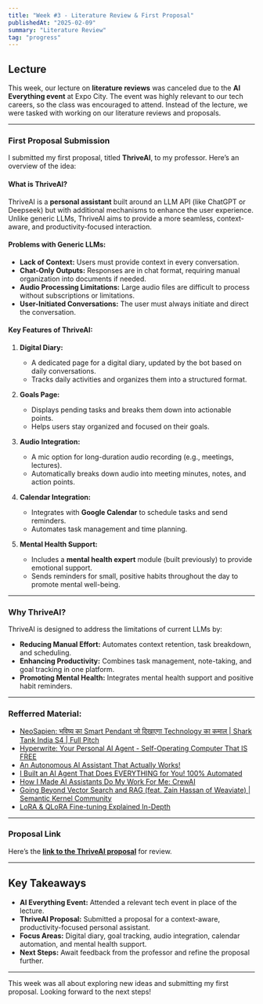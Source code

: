 ```yaml
---
title: "Week #3 - Literature Review & First Proposal"
publishedAt: "2025-02-09"
summary: "Literature Review"
tag: "progress"
---
```


## Lecture

This week, our lecture on **literature reviews** was canceled due to the **AI Everything event** at Expo City. The event was highly relevant to our tech careers, so the class was encouraged to attend. Instead of the lecture, we were tasked with working on our literature reviews and proposals.

---

### First Proposal Submission

I submitted my first proposal, titled **ThriveAI**, to my professor. Here’s an overview of the idea:

#### What is ThriveAI?
ThriveAI is a **personal assistant** built around an LLM API (like ChatGPT or Deepseek) but with additional mechanisms to enhance the user experience. Unlike generic LLMs, ThriveAI aims to provide a more seamless, context-aware, and productivity-focused interaction.

#### Problems with Generic LLMs:
- **Lack of Context:** Users must provide context in every conversation.
- **Chat-Only Outputs:** Responses are in chat format, requiring manual organization into documents if needed.
- **Audio Processing Limitations:** Large audio files are difficult to process without subscriptions or limitations.
- **User-Initiated Conversations:** The user must always initiate and direct the conversation.

#### Key Features of ThriveAI:
1. **Digital Diary:**
   - A dedicated page for a digital diary, updated by the bot based on daily conversations.
   - Tracks daily activities and organizes them into a structured format.

2. **Goals Page:**
   - Displays pending tasks and breaks them down into actionable points.
   - Helps users stay organized and focused on their goals.

3. **Audio Integration:**
   - A mic option for long-duration audio recording (e.g., meetings, lectures).
   - Automatically breaks down audio into meeting minutes, notes, and action points.

4. **Calendar Integration:**
   - Integrates with **Google Calendar** to schedule tasks and send reminders.
   - Automates task management and time planning.

5. **Mental Health Support:**
   - Includes a **mental health expert** module (built previously) to provide emotional support.
   - Sends reminders for small, positive habits throughout the day to promote mental well-being.

---

### Why ThriveAI?
ThriveAI is designed to address the limitations of current LLMs by:
- **Reducing Manual Effort:** Automates context retention, task breakdown, and scheduling.
- **Enhancing Productivity:** Combines task management, note-taking, and goal tracking in one platform.
- **Promoting Mental Health:** Integrates mental health support and positive habit reminders.

---

### Refferred Material:
- [NeoSapien: भविष्य का Smart Pendant जो दिखाएगा Technology का कमाल | Shark Tank India S4 | Full Pitch](https://www.youtube.com/watch?v=fXxzpkM5Zzo&t=915s)
- [Hyperwrite: Your Personal AI Agent - Self-Operating Computer That IS FREE](https://www.youtube.com/watch?v=fmQi-Nc4_eA)
- [An Autonomous AI Assistant That Actually Works!](https://www.youtube.com/watch?v=WYkkdWXuDuk)
- [I Built an AI Agent That Does EVERYTHING for You! 100% Automated](https://www.youtube.com/watch?v=PwwvZQORy1I)
- [How I Made AI Assistants Do My Work For Me: CrewAI](https://www.youtube.com/watch?v=kJvXT25LkwA&t=85s)
- [Going Beyond Vector Search and RAG (feat. Zain Hassan of Weaviate) | Semantic Kernel Community](https://www.youtube.com/watch?v=poRHLfVWg7E&list=PL20mfA9efrmNvXWS09Fc37Pz5EmUHbZmX&index=8)
- [LoRA & QLoRA Fine-tuning Explained In-Depth](https://www.youtube.com/watch?v=t1caDsMzWBk)

---

### Proposal Link
Here’s the **[link to the ThriveAI proposal](https://docs.google.com/document/d/1PX519lp7aPpOymuXiDA5DYkqTzeBFzqH/edit?usp=sharing&ouid=100640676487683067455&rtpof=true&sd=true)** for review.

---

## Key Takeaways
- **AI Everything Event:** Attended a relevant tech event in place of the lecture.
- **ThriveAI Proposal:** Submitted a proposal for a context-aware, productivity-focused personal assistant.
- **Focus Areas:** Digital diary, goal tracking, audio integration, calendar automation, and mental health support.
- **Next Steps:** Await feedback from the professor and refine the proposal further.

---

This week was all about exploring new ideas and submitting my first proposal. Looking forward to the next steps!